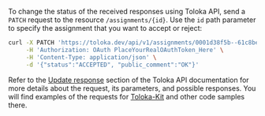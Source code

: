 To change the status of the received responses using Toloka API, send a `PATCH` request to the resource `/assignments/{id}`. Use the `id` path parameter to specify the assignment that you want to accept or reject:

```bash
curl -X PATCH 'https://toloka.dev/api/v1/assignments/0001d38f5b--61c8be211c3a7842a596ac0a' \
     -H 'Authorization: OAuth PlaceYourRealOAuthToken_Here' \
     -H 'Content-Type: application/json' \
     -d '{"status":"ACCEPTED", "public_comment":"OK"}'
```

<Note mode="tip" title="Visit Toloka API reference">

Refer to the [Update response](https://toloka.ai/docs/api/api-reference/#patch-/assignments/-id-) section of the Toloka API documentation for more details about the request, its parameters, and possible responses. You will find examples of the requests for [Toloka-Kit](/docs/toloka-kit/) and other code samples there.

</Note>

